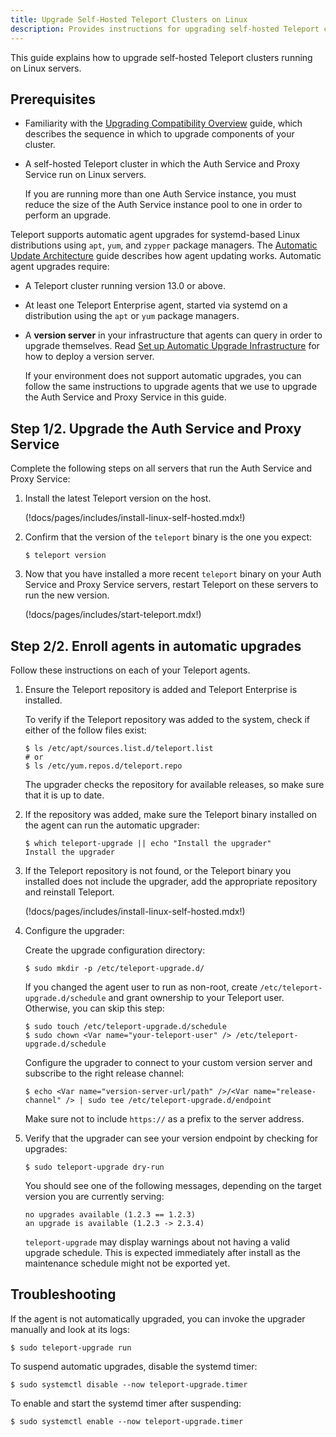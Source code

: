 ```yaml
---
title: Upgrade Self-Hosted Teleport Clusters on Linux
description: Provides instructions for upgrading self-hosted Teleport clusters that run on Linux servers. 
---
```


This guide explains how to upgrade self-hosted Teleport clusters running on
Linux servers.

## Prerequisites

- Familiarity with the [Upgrading Compatibility Overview](./overview.mdx) guide,
  which describes the sequence in which to upgrade components of your cluster.

- A self-hosted Teleport cluster in which the Auth Service and Proxy Service run
  on Linux servers.

  If you are running more than one Auth Service instance, you must reduce the
  size of the Auth Service instance pool to one in order to perform an upgrade.

Teleport supports automatic agent upgrades for systemd-based Linux distributions
using `apt`, `yum`, and `zypper` package managers. The [Automatic Update
Architecture](../architecture/agent-update-management.mdx) guide describes how
agent updating works. Automatic agent upgrades require:

- A Teleport cluster running version 13.0 or above.

- At least one Teleport Enterprise agent, started via systemd on a distribution
  using the `apt` or `yum` package managers.

- A **version server** in your infrastructure that agents can query in order to
  upgrade themselves. Read [Set up Automatic Upgrade
  Infrastructure](./self-hosted-automatic-agent-updates.mdx) for how to deploy a
  version server.

  If your environment does not support automatic upgrades, you can follow the
  same instructions to upgrade agents that we use to upgrade the Auth Service
  and Proxy Service in this guide.

## Step 1/2. Upgrade the Auth Service and Proxy Service

Complete the following steps on all servers that run the Auth Service and Proxy
Service:

1. Install the latest Teleport version on the host.

   (!docs/pages/includes/install-linux-self-hosted.mdx!)

1. Confirm that the version of the `teleport` binary is the one you expect:

   ```code
   $ teleport version
   ```

1. Now that you have installed a more recent `teleport` binary on your Auth
   Service and Proxy Service servers, restart Teleport on these servers to run
   the new version.

   (!docs/pages/includes/start-teleport.mdx!)

## Step 2/2. Enroll agents in automatic upgrades

Follow these instructions on each of your Teleport agents.

1. Ensure the Teleport repository is added and Teleport Enterprise is installed.

   To verify if the Teleport repository was added to the system, check if either of the follow files exist:

   ```code
   $ ls /etc/apt/sources.list.d/teleport.list
   # or
   $ ls /etc/yum.repos.d/teleport.repo
   ```

   The upgrader checks the repository for available releases, so make sure that
   it is up to date.
   
1. If the repository was added, make sure the Teleport binary installed on the
   agent can run the automatic upgrader:

   ```code
   $ which teleport-upgrade || echo "Install the upgrader"
   Install the upgrader
   ```

1. If the Teleport repository is not found, or the Teleport binary you installed
   does not include the upgrader, add the appropriate repository and reinstall
   Teleport.
   
   (!docs/pages/includes/install-linux-self-hosted.mdx!)

1. Configure the upgrader: 

   Create the upgrade configuration directory:
   
   ```code
   $ sudo mkdir -p /etc/teleport-upgrade.d/
   ```
   
   If you changed the agent user to run as non-root, create
   `/etc/teleport-upgrade.d/schedule` and grant ownership to your Teleport user.
   Otherwise, you can skip this step:
   
   ```code
   $ sudo touch /etc/teleport-upgrade.d/schedule
   $ sudo chown <Var name="your-teleport-user" /> /etc/teleport-upgrade.d/schedule
   ```
   
   Configure the upgrader to connect to your custom version server and subscribe
   to the right release channel:
   
   ```code
   $ echo <Var name="version-server-url/path" />/<Var name="release-channel" /> | sudo tee /etc/teleport-upgrade.d/endpoint
   ```
   
   Make sure not to include `https://` as a prefix to the server address.

1.  Verify that the upgrader can see your version endpoint by checking for
    upgrades:

    ```code
    $ sudo teleport-upgrade dry-run
    ```
   
    You should see one of the following messages, depending on the target version
    you are currently serving:
    
    ```text
    no upgrades available (1.2.3 == 1.2.3)
    an upgrade is available (1.2.3 -> 2.3.4)
    ```
    
    `teleport-upgrade` may display warnings about not having a valid upgrade
    schedule. This is expected immediately after install as the maintenance
    schedule might not be exported yet.

## Troubleshooting

If the agent is not automatically upgraded, you can invoke the upgrader manually
and look at its logs:

```code
$ sudo teleport-upgrade run
```

To suspend automatic upgrades, disable the systemd timer:

```code
$ sudo systemctl disable --now teleport-upgrade.timer
```

To enable and start the systemd timer after suspending:

```code
$ sudo systemctl enable --now teleport-upgrade.timer
```
